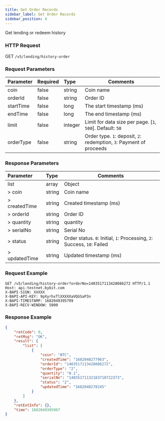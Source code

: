 ```yaml
---
title: Get Order Records
sidebar_label: Get Order Records
sidebar_position: 4
---
```

Get lending or redeem history

### HTTP Request
GET `/v5/lending/history-order`

### Request Parameters
| Parameter | Required | Type | Comments|
|:----- |:-------|:-----|------ |
|coin |false |string |Coin name |
|orderId |false	|string	|Order ID |
|startTime |false |long	|The start timestamp (ms) |
|endTime |false	|long |The end timestamp (ms) |
|limit |false |integer |Limit for data size per page. [`1`, `500`]. Default: `50`|
|orderType |false |string |Order type. `1`: deposit, `2`: redemption, `3`: Payment of proceeds |

### Response Parameters
| Parameter | Type | Comments|
|:----- |:-----|----- |
|list |array |Object |
|> coin |string |Coin name |
|> createdTime |string |Created timestamp (ms) |
|> orderId |string |Order ID |
|> quantity |string |quantity |
|> serialNo	|string	|Serial No|
|> status	|string	|Order status. `0`: Initial, `1`: Processing, `2`: Success, `10`: Failed|
|> updatedTime |string |Updated timestamp (ms) |

### Request Example

```http
GET /v5/lending/history-order?orderNo=1403517113428086272 HTTP/1.1
Host: api-testnet.bybit.com
X-BAPI-SIGN: XXXXX
X-BAPI-API-KEY: 9pXyrhxTlXXXXXaVQGSaP3n
X-BAPI-TIMESTAMP: 1682049395799
X-BAPI-RECV-WINDOW: 5000
```

### Response Example

```json
{
    "retCode": 0,
    "retMsg": "OK",
    "result": {
        "list": [
            {
                "coin": "BTC",
                "createdTime": "1682048277963",
                "orderId": "1403517113428086272",
                "orderType": "2",
                "quantity": "0.1",
                "serialNo": "14035171132183710722373",
                "status": "2",
                "updatedTime": "1682048278245"
            }
        ]
    },
    "retExtInfo": {},
    "time": 1682049395967
}
```
